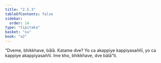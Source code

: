 ```yaml
---
title: "2.5.3"
tableOfContents: false
sidebar:
  order: 14
type: "tipitaka"
basket: "su"
book: "a2"
---
```



<DynamicBreadcrumb />

<Division number="101" book="a2" bookNo="15" page="83">

<Paragraph number="184" book="a2">
“Dveme, bhikkhave, bālā. Katame dve? Yo ca akappiye kappiyasaññī, yo ca kappiye akappiyasaññī. Ime kho, bhikkhave, dve bālā”ti.
</Paragraph>
</Division>